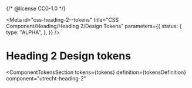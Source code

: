 {/* @license CC0-1.0 */}


<Meta
  id="css-heading-2--tokens"
  title="CSS Component/Heading/Heading 2/Design Tokens"
  parameters={{
    status: {
      type: "ALPHA",
    },
  }}
/>

# Heading 2 Design tokens

<ComponentTokensSection
  tokens={tokens}
  definition={tokensDefinition}
  component="utrecht-heading-2"
></ComponentTokensSection>

